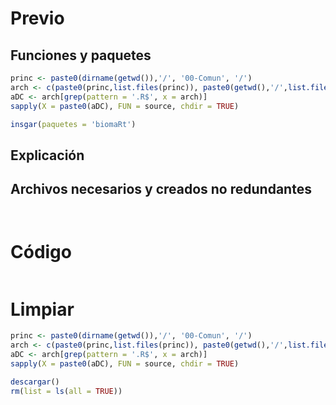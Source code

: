 # Previo
## Funciones y paquetes
```r
princ <- paste0(dirname(getwd()),'/', '00-Comun', '/')
arch <- c(paste0(princ,list.files(princ)), paste0(getwd(),'/',list.files(getwd())))
aDC <- arch[grep(pattern = '.R$', x = arch)]
sapply(X = paste0(aDC), FUN = source, chdir = TRUE)

insgar(paquetes = 'biomaRt')
```

## Explicación

## Archivos necesarios y creados no redundantes
```r

```

```r

```

# Código
```r

```

# Limpiar
```r
princ <- paste0(dirname(getwd()),'/', '00-Comun', '/')
arch <- c(paste0(princ,list.files(princ)), paste0(getwd(),'/',list.files(getwd())))
aDC <- arch[grep(pattern = '.R$', x = arch)]
sapply(X = paste0(aDC), FUN = source, chdir = TRUE)

descargar()
rm(list = ls(all = TRUE))
```
